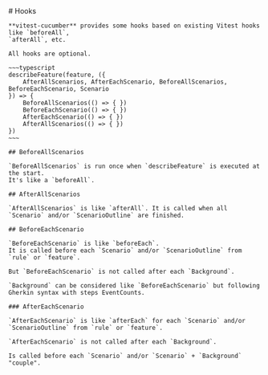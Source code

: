 
<Layout title="Hooks">
	# Hooks

    **vitest-cucumber** provides some hooks based on existing Vitest hooks like `beforeAll`,
    `afterAll`, etc.

    All hooks are optional.

    ~~~typescript
    describeFeature(feature, ({ 
        AfterAllScenarios, AfterEachScenario, BeforeAllScenarios, BeforeEachScenario, Scenario
    }) => {
        BeforeAllScenarios(() => { })
        BeforeEachScenario(() => { })
        AfterEachScenario(() => { })
        AfterAllScenarios(() => { })
    })
    ~~~

    ## BeforeAllScenarios

    `BeforeAllScenarios` is run once when `describeFeature` is executed at the start. 
    It's like a `beforeAll`.

    ## AfterAllScenarios

    `AfterAllScenarios` is like `afterAll`. It is called when all `Scenario` and/or `ScenarioOutline` are finished.

    ## BeforeEachScenario

    `BeforeEachScenario` is like `beforeEach`.
    It is called before each `Scenario` and/or `ScenarioOutline` from `rule` or `feature`.

    But `BeforeEachScenario` is not called after each `Background`.

    `Background` can be considered like `BeforeEachScenario` but following Gherkin syntax with steps EventCounts.

    ### AfterEachScenario

    `AfterEachScenario` is like `afterEach` for each `Scenario` and/or `ScenarioOutline` from `rule` or `feature`.

    `AfterEachScenario` is not called after each `Background`. 

    Is called before each `Scenario` and/or `Scenario` + `Background` "couple".
</Layout>

